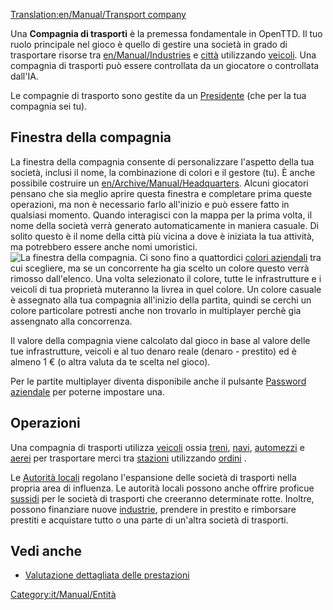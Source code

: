 [[Translation:en/Manual/Transport company]]

Una '''Compagnia di trasporti''' è la premessa fondamentale in OpenTTD. Il tuo ruolo principale nel gioco è quello di gestire una società in grado di trasportare risorse tra [[en/Manual/Industries]] e [[it/Manual/Città|città]] utilizzando [[it/Manual/Veicoli|veicoli]]. Una compagnia di trasporti può essere controllata da un giocatore o controllata dall'IA.

Le compagnie di trasporto sono gestite da un [[it/Presidente|Presidente]] (che per la tua compagnia sei tu).

== Finestra della compagnia ==
La finestra della compagnia consente di personalizzare l'aspetto della tua società, inclusi il nome, la combinazione di colori e il gestore (tu). È anche possibile costruire un [[en/Archive/Manual/Headquarters]]. Alcuni giocatori pensano che sia meglio aprire questa finestra e completare prima queste operazioni, ma non è necessario farlo all'inizio e può essere fatto in qualsiasi momento. Quando interagisci con la mappa per la prima volta, il nome della società verrà generato automaticamente in maniera casuale. Di solito questo è il nome della città più vicina a dove è iniziata la tua attività, ma potrebbero essere anche nomi umoristici.
[[File:it/Manual/Companywindow.png|center|frame|La finestra della compagnia.]]
Ci sono fino a quattordici [[it/Colori aziendali|colori aziendali]] tra cui scegliere, ma se un concorrente ha gia scelto un colore questo verrà rimosso dall'elenco. Una volta selezionato il colore, tutte le infrastrutture e i veicoli di tua proprietà muteranno la livrea in quel colore. Un colore casuale è assegnato alla tua compagnia all'inizio della partita, quindi se cerchi un colore particolare potresti anche non trovarlo in multiplayer perchè gia assengnato alla concorrenza.

Il valore della compagnia viene calcolato dal gioco in base al valore delle tue infrastrutture, veicoli e al tuo denaro reale (denaro - prestito) ed è almeno 1 € (o altra valuta da te scelta nel gioco).

Per le partite multiplayer diventa disponibile anche il pulsante [[it/Password aziendale|Password aziendale]] per poterne impostare una.

== Operazioni ==
Una compagnia di trasporti utilizza [[it/Manual/Veicoli|veicoli]] ossia [[it/Manual/Treni|treni]], [[it/Navi|navi]], [[it/Manual/Automezzi|automezzi]] e [[it/Manual/Aerei|aerei]] per trasportare merci tra [[it/Manual/Stazioni|stazioni]] utilizzando [[it/Manual/Ordini|ordini]] .

Le [[it/Autorità locali|Autorità locali]] regolano l'espansione delle società di trasporti nella propria area di influenza. Le autorità locali possono anche offrire proficue [[en/Sovvenzioni|sussidi]] per le società di trasporti che creeranno determinate rotte. Inoltre, possono finanziare nuove [[it/Industrie|industrie]], prendere in prestito e rimborsare prestiti e acquistare tutto o una parte di un'altra società di trasporti.

== Vedi anche ==
* [[it/Manual/Valutazione dettagliata prestazioni|Valutazione dettagliata delle prestazioni]]

[[Category:it/Manual/Entità]]